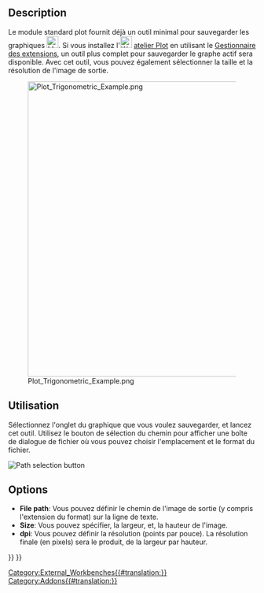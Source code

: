 <languages/>

{{Docnav/fr
|
|[[Plot_Axes/fr|Axes]]
|[[Plot_Workbench/fr|Plot]]
|IconL=
|IconR=Plot_Axes.svg
|IconC=Workbench_Plot.svg
}}

{{GuiCommand/fr
|Name=Plot Save
|Name/fr=Plot Sauvegarde
|MenuLocation=Plot → Save plot
|Workbenches=[[Plot_Workbench/fr|Plot]]
}}

==Description==

Le module standard plot fournit déjà un outil minimal pour sauvegarder les graphiques [[File:Matplotlib_save_button.png|24px]]. Si vous installez l'[[Image:Workbench_Plot.svg|24px]] [[Plot_Workbench/fr|atelier Plot]] en utilisant le [[Std_AddonMgr/fr|Gestionnaire des extensions]], un outil plus complet pour sauvegarder le graphe actif sera disponible. Avec cet outil, vous pouvez également sélectionner la taille et la résolution de l'image de sortie.

[[Image:Plot_Trigonometric_Example.png|600px]]

==Utilisation==

Sélectionnez l'onglet du graphique que vous voulez sauvegarder, et lancez cet outil. Utilisez le bouton de sélection du chemin pour afficher une boîte de dialogue de fichier où vous pouvez choisir l'emplacement et le format du fichier.

[[Image:Plot_Save_Path.png‎|Path selection button]]
{{Caption|Bouton de sélection du chemin}}

==Options==

* '''File path''': Vous pouvez définir le chemin de l'image de sortie (y compris l'extension du format) sur la ligne de texte.
* '''Size''': Vous pouvez spécifier, la largeur, et, la hauteur de l'image.
* '''dpi''': Vous pouvez définir la résolution (points par pouce). La résolution finale (en pixels) sera le produit, de la largeur par hauteur.


{{Docnav/fr
|
|[[Plot_Axes/fr|Axes]]
|[[Plot_Workbench/fr|Plot]]
|IconL=
|IconR=Plot_Axes.svg
|IconC=Workbench_Plot.svg
}}

{{Plot_Tools_navi{{#translation:}}}}
{{Userdocnavi{{#translation:}}}}
[[Category:External_Workbenches{{#translation:}}]]
[[Category:Addons{{#translation:}}]]